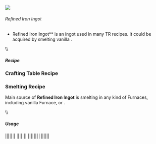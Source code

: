 ![](/mods/techreborn/refined_iron_ingot.png)

###### Refined Iron Ingot


- Refined Iron Ingot** is an ingot used in many TR recipes. It
        could be acquired by smelting vanilla
        <Mcitem id="minecraft:iron_ingot"/>.

\\\\

##### Recipe

### Crafting Table Recipe

<Recipe recipe=" input techreborn:refined_iron_nugget
techreborn:refined_iron_nugget techreborn:refined_iron_nugget input
techreborn:refined_iron_nugget techreborn:refined_iron_nugget
techreborn:refined_iron_nugget input techreborn:refined_iron_nugget
techreborn:refined_iron_nugget techreborn:refined_iron_nugget output
techreborn:refined_iron_ingot "/>

### Smelting Recipe

Main source of **Refined Iron Ingot** is smelting
<Mcitem id="minecraft:iron_ingot"/> in any kind of
Furnaces, including vanilla Furnace,
<Mcitem id="techreborn:iron_furnace"/> or
<Mcitem id="techreborn:electric_furnace"/>.

<Recipe recipe=" size 1x1 input minecraft:iron_ingot output
techreborn:refined_iron_ingot tool techreborn:iron_furnace
"/> \\\\

##### Usage

\|<Recipe recipe=" input air input air techreborn:refined_iron_ingot
input air output techreborn:refined_iron_nugget,9
"/>\|<Recipe recipe=" input
techreborn:refined_iron_ingot techreborn:refined_iron_ingot
techreborn:refined_iron_ingot input techreborn:bronze_ingot
techreborn:bronze_ingot techreborn:bronze_ingot input
techreborn:tin_ingot techreborn:tin_ingot techreborn:tin_ingot output
techreborn:mixed_metal_ingot,2 "/>\|\|<Recipe recipe="
input techreborn:refined_iron_ingot techreborn:refined_iron_ingot
techreborn:refined_iron_ingot input techreborn:brass_ingot
techreborn:brass_ingot techreborn:brass_ingot input techreborn:tin_ingot
techreborn:tin_ingot techreborn:tin_ingot output
techreborn:mixed_metal_ingot,2 "/>\|<Recipe recipe="
input techreborn:refined_iron_ingot techreborn:refined_iron_ingot
techreborn:refined_iron_ingot input techreborn:bronze_ingot
techreborn:bronze_ingot techreborn:bronze_ingot input
techreborn:zinc_ingot techreborn:zinc_ingot techreborn:zinc_ingot output
techreborn:mixed_metal_ingot,2 "/>\|\|
\|<Recipe recipe=" input techreborn:refined_iron_ingot
techreborn:refined_iron_ingot techreborn:refined_iron_ingot input
techreborn:brass_ingot techreborn:brass_ingot techreborn:brass_ingot
input techreborn:zinc_ingot techreborn:zinc_ingot techreborn:zinc_ingot
output techreborn:mixed_metal_ingot,2
"/>\|<Recipe recipe=" input air input
techreborn:refined_iron_ingot techreborn:refined_iron_ingot
techreborn:refined_iron_ingot input techreborn:refined_iron_ingot
techreborn:refined_iron_ingot techreborn:refined_iron_ingot output
techreborn:iron_fence "/>\|\|<Recipe recipe=" input air
input techreborn:refined_iron_ingot techreborn:refined_iron_ingot
techreborn:refined_iron_ingot input air output techreborn:hv_cable,12
"/>\|<Recipe recipe=" input techreborn:rubber
techreborn:rubber techreborn:rubber input techreborn:rubber
techreborn:refined_iron_ingot techreborn:rubber input techreborn:rubber
techreborn:rubber techreborn:rubber output
techreborn:insulated_hv_cable,4 "/>\|\|
\|<Recipe recipe=" input techreborn:refined_iron_ingot
techreborn:refined_iron_ingot techreborn:refined_iron_ingot input
techreborn:electronic_circuit techreborn:basic_machine_frame
techreborn:electronic_circuit input techreborn:refined_iron_ingot
techreborn:refined_iron_ingot techreborn:refined_iron_ingot output
techreborn:basic_machine_casing,4 "/>\|<Recipe recipe="
input techreborn:insulated_copper_cable
techreborn:insulated_copper_cable techreborn:insulated_copper_cable
input minecraft:redstone techreborn:refined_iron_ingot
minecraft:redstone input techreborn:insulated_copper_cable
techreborn:insulated_copper_cable techreborn:insulated_copper_cable
output techreborn:electronic_circuit
"/>\|\|<Recipe recipe=" input
techreborn:refined_iron_ingot techreborn:advanced_circuit
techreborn:refined_iron_ingot input techreborn:advanced_machine_frame
techreborn:extractor techreborn:advanced_machine_frame input
techreborn:refined_iron_ingot techreborn:advanced_circuit
techreborn:refined_iron_ingot output techreborn:industrial_centrifuge
"/>\|<Recipe recipe=" input
techreborn:refined_iron_ingot techreborn:refined_iron_ingot
techreborn:refined_iron_ingot input techreborn:refined_iron_ingot air
techreborn:refined_iron_ingot input techreborn:refined_iron_ingot
techreborn:refined_iron_ingot techreborn:refined_iron_ingot output
techreborn:basic_machine_frame "/>\|\|
\|<Recipe recipe=" input techreborn:refined_iron_ingot minecraft:book
air input air input air output techreborn:tech_manual
"/>\|<Recipe recipe=" input
techreborn:refined_iron_ingot techreborn:advanced_circuit
techreborn:refined_iron_ingot input techreborn:diamond_saw_blade
techreborn:diamond_saw_blade techreborn:diamond_saw_blade input
techreborn:advanced_circuit techreborn:advanced_machine_frame
techreborn:advanced_circuit output techreborn:saw_mill
"/>\|\|<Recipe recipe=" input
techreborn:refined_iron_ingot techreborn:refined_iron_ingot
techreborn:refined_iron_ingot input techreborn:refined_iron_ingot air
techreborn:refined_iron_ingot input techreborn:electronic_circuit
techreborn:generator techreborn:electronic_circuit output
techreborn:diesel_generator "/>\|<Recipe recipe=" input
techreborn:refined_iron_ingot techreborn:refined_iron_ingot
techreborn:refined_iron_ingot input techreborn:iron_furnace air
techreborn:iron_furnace input techreborn:refined_iron_ingot
techreborn:refined_iron_ingot techreborn:refined_iron_ingot output
techreborn:iron_alloy_furnace "/>\|\|
